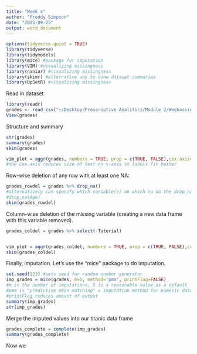 ```yaml
---
title: "Week 4"
author: "Freddy Simpson"
date: "2023-09-25"
output: word_document
---
```


```r
options(tidyverse.quiet = TRUE)
library(tidyverse)
library(tidymodels)
library(mice) #package for imputation
library(VIM) #visualizing missingness
library(naniar) #visualizing missingness
library(skimr) #alternative way to view dataset summaries
library(UpSetR) #visualizing missingness
```

Read in dataset   
```r
library(readr)
grades <- read_csv("~/Desktop/Prescriptive Analitics/Module 2/Weekassignment2/class-grades.csv")
View(grades)
```

Structure and summary
```r
str(grades)
summary(grades)
skim(grades)
```
```r
vim_plot = aggr(grades, numbers = TRUE, prop = c(TRUE, FALSE),cex.axis=.7)
#the cex.axis reduces size of text on x-axis so labels fit better
```

Row-wise deletion of any row with at least one NA:
```r
grades_rowdel = grades %>% drop_na() 
#alternatively can specify which variable(s) on which to do the drop_na
#drop_na(Age)
skim(grades_rowdel)
```
Column-wise deletion of the missing variable (creating a new data frame with this variable removed).  
```r
grades_coldel = grades %>% select(-Tutorial)


vim_plot = aggr(grades_coldel, numbers = TRUE, prop = c(TRUE, FALSE),cex.axis=.7)
skim(grades_coldel)
```


Finally, imputation. Let's use the "mice" package to do imputation.  
```r
set.seed(123) #sets seed for random number generator
imp_grades = mice(grades, m=5, method='pmm', printFlag=FALSE)
#m is the number of imputations, 5 is a reasonable value as a default
#pmm is "predictive mean matching" = imputation method for numeric data
#printFlag reduces amount of output
summary(imp_grades)
str(imp_grades)
```
Merge the imputed values into our titanic data frame  
```r
grades_complete = complete(imp_grades) 
summary(grades_complete)
```
Now we